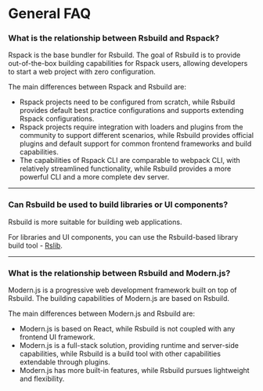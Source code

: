 # General FAQ

### What is the relationship between Rsbuild and Rspack?

Rspack is the base bundler for Rsbuild. The goal of Rsbuild is to provide out-of-the-box building capabilities for Rspack users, allowing developers to start a web project with zero configuration.

The main differences between Rspack and Rsbuild are:

- Rspack projects need to be configured from scratch, while Rsbuild provides default best practice configurations and supports extending Rspack configurations.
- Rspack projects require integration with loaders and plugins from the community to support different scenarios, while Rsbuild provides official plugins and default support for common frontend frameworks and build capabilities.
- The capabilities of Rspack CLI are comparable to webpack CLI, with relatively streamlined functionality, while Rsbuild provides a more powerful CLI and a more complete dev server.

---

### Can Rsbuild be used to build libraries or UI components?

Rsbuild is more suitable for building web applications.

For libraries and UI components, you can use the Rsbuild-based library build tool - [Rslib](https://github.com/web-infra-dev/rslib).

---

### What is the relationship between Rsbuild and Modern.js?

Modern.js is a progressive web development framework built on top of Rsbuild. The building capabilities of Modern.js are based on Rsbuild.

The main differences between Modern.js and Rsbuild are:

- Modern.js is based on React, while Rsbuild is not coupled with any frontend UI framework.
- Modern.js is a full-stack solution, providing runtime and server-side capabilities, while Rsbuild is a build tool with other capabilities extendable through plugins.
- Modern.js has more built-in features, while Rsbuild pursues lightweight and flexibility.
